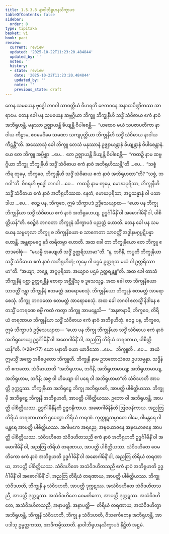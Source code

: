 ```yaml
---
title: 1.5.3.8 နာဝါဘိရုဟနသိက္ခာပဒ
tableOfContents: false
sidebar:
  order: 8
type: tipitaka
basket: vi
book: paci
review:
  current: review
  updated: '2025-10-22T11:23:20.484844'
  updated_by: ''
  notes: ''
  history:
  - state: review
    date: '2025-10-22T11:23:20.484844'
    updated_by: ''
    notes: ''
    previous_state: draft
---
```



<ReviewStatus review={frontmatter.review} showDetails={true} />

<HypothesisAnnotation frontmatter={frontmatter} />

<DynamicBreadcrumb />

<Division number="186" book="paci" e="ch" v="2" p="89">

<Paragraph number="609" book="paci">
တေန သမယေန ဗုဒ္ဓေါ ဘဂဝါ သာဝတ္ထိယံ ဝိဟရတိ ဇေတဝနေ အနာထပိဏ္ဍိကဿ အာရာမေ. တေန ခေါ ပန သမယေန ဆဗ္ဗဂ္ဂိယာ ဘိက္ခူ ဘိက္ခုနီဟိ သဒ္ဓိံ သံဝိဓာယ ဧကံ နာဝံ အဘိရုဟန္တိ. မနုဿာ ဥဇ္ဈာယန္တိ ခိယျန္တိ ဝိပါစေန္တိ—  “ယထေဝ မယံ သပဇာပတိကာ နာဝါယ ကီဠာမ, ဧဝမေဝိမေ သမဏာ သကျပုတ္တိယာ ဘိက္ခုနီဟိ သဒ္ဓိံ သံဝိဓာယ နာဝါယ ကီဠန္တီ”တိ.
</Paragraph>

<Paragraph number="610" book="paci">
အဿောသုံ ခေါ ဘိက္ခူ တေသံ မနုဿာနံ ဥဇ္ဈာယန္တာနံ ခိယျန္တာနံ ဝိပါစေန္တာနံ. ယေ တေ ဘိက္ခူ အပ္ပိစ္ဆာ …ပေ…  တေ ဥဇ္ဈာယန္တိ ခိယျန္တိ ဝိပါစေန္တိ—  “ကထဉှိ နာမ ဆဗ္ဗဂ္ဂိယာ ဘိက္ခူ ဘိက္ခုနီဟိ သဒ္ဓိံ သံဝိဓာယ ဧကံ နာဝံ အဘိရုဟိဿန္တီ”တိ …ပေ…  “သစ္စံ ကိရ တုမှေ, ဘိက္ခဝေ, ဘိက္ခုနီဟိ သဒ္ဓိံ သံဝိဓာယ ဧကံ နာဝံ အဘိရုဟထာ”တိ? “သစ္စံ, ဘဂဝါ”တိ. ဝိဂရဟိ ဗုဒ္ဓေါ ဘဂဝါ …ပေ…  ကထဉှိ နာမ တုမှေ, မောဃပုရိသာ, ဘိက္ခုနီဟိ သဒ္ဓိံ သံဝိဓာယ ဧကံ နာဝံ အဘိရုဟိဿထ. နေတံ, မောဃပုရိသာ, အပ္ပသန္နာနံ ဝါ ပသာဒါယ …ပေ…  ဧဝဉ္စ ပန, ဘိက္ခဝေ, ဣမံ သိက္ခာပဒံ ဥဒ္ဒိသေယျာထ—
</Paragraph>

<Paragraph number="611" book="paci">
<Emphasis>“ယော ပန ဘိက္ခု ဘိက္ခုနိယာ သဒ္ဓိံ သံဝိဓာယ ဧကံ နာဝံ အဘိရုဟေယျ, ဥဒ္ဓင်္ဂါမိနိံ ဝါ အဓောဂါမိနိံ</Emphasis> <Emphasis>ဝါ, ပါစိတ္တိယန်”</Emphasis>တိ.
</Paragraph>

<Paragraph number="612" book="paci">
ဧဝဉ္စိဒံ ဘဂဝတာ ဘိက္ခူနံ သိက္ခာပဒံ ပညတ္တံ ဟောတိ.
</Paragraph>

</Division>
<Division number="187" book="paci" e="ch" v="2" p="89">

<Paragraph number="613" book="paci">
တေန ခေါ ပန သမယေန သမ္ဗဟုလာ ဘိက္ခူ စ ဘိက္ခုနိယော စ သာကေတာ သာဝတ္ထိံ အဒ္ဓါနမဂ္ဂပ္ပဋိပန္နာ ဟောန္တိ. အန္တရာမဂ္ဂေ နဒီ တရိတဗ္ဗာ ဟောတိ. အထ ခေါ တာ ဘိက္ခုနိယော တေ ဘိက္ခူ ဧတဒဝေါစုံ—  “မယမ္ပိ အယျေဟိ သဒ္ဓိံ ဥတ္တရိဿာမာ”တိ. “န, ဘဂိနီ, ကပ္ပတိ ဘိက္ခုနိယာ သဒ္ဓိံ သံဝိဓာယ ဧကံ နာဝံ အဘိရုဟိတုံ; တုမှေ ဝါ ပဌမံ ဥတ္တရထ မယံ ဝါ ဥတ္တရိဿာမာ”တိ. “အယျာ, ဘန္တေ, အဂ္ဂပုရိသာ. အယျာဝ ပဌမံ ဥတ္တရန္တူ”တိ. အထ ခေါ တာသံ ဘိက္ခုနီနံ ပစ္ဆာ ဥတ္တရန္တီနံ စောရာ အစ္ဆိန္ဒိံသု စ ဒူသေသုဉ္စ. အထ ခေါ တာ ဘိက္ခုနိယော သာဝတ္ထိံ ဂန္တွာ ဘိက္ခုနီနံ ဧတမတ္ထံ အာရောစေသုံ. ဘိက္ခုနိယော ဘိက္ခူနံ ဧတမတ္ထံ အာရောစေသုံ. ဘိက္ခူ ဘဂဝတော ဧတမတ္ထံ အာရောစေသုံ.
</Paragraph>

<Paragraph number="614" book="paci">
အထ ခေါ ဘဂဝါ ဧတသ္မိံ နိဒါနေ ဧတသ္မိံ ပကရဏေ ဓမ္မိံ ကထံ ကတွာ ဘိက္ခူ အာမန္တေသိ—  “အနုဇာနာမိ, ဘိက္ခဝေ, တိရိယံ တရဏာယ ဘိက္ခုနိယာ သဒ္ဓိံ သံဝိဓာယ ဧကံ နာဝံ အဘိရုဟိတုံ. ဧဝဉ္စ ပန, ဘိက္ခဝေ, ဣမံ သိက္ခာပဒံ ဥဒ္ဒိသေယျာထ—
</Paragraph>

</Division>
<Division number="188" book="paci" e="ch" v="2" p="90">

<Paragraph number="615" book="paci">
<Emphasis>“ယော ပန ဘိက္ခု ဘိက္ခုနိယာ သဒ္ဓိံ သံဝိဓာယ ဧကံ နာဝံ အဘိရုဟေယျ ဥဒ္ဓင်္ဂါမိနိံ ဝါ အဓောဂါမိနိံ ဝါ, အညတြ တိရိယံ တရဏာယ, ပါစိတ္တိယန်”</Emphasis>တိ. (*28*:<Emphasis>77</Emphasis>)
</Paragraph>

</Division>
<Division number="189" book="paci" e="ch" v="2" p="90">

<Paragraph number="616" book="paci">
<Emphasis>ယော ပနာ</Emphasis>တိ ယော ယာဒိသော …ပေ…  <Emphasis>ဘိက္ခူ</Emphasis>တိ …ပေ…  အယံ ဣမသ္မိံ အတ္ထေ အဓိပ္ပေတော ဘိက္ခူတိ.
</Paragraph>

<Paragraph number="617" book="paci">
<Emphasis>ဘိက္ခုနီ</Emphasis> နာမ ဥဘတောသံဃေ ဥပသမ္ပန္နာ.
</Paragraph>

<Paragraph number="618" book="paci">
<Emphasis>သဒ္ဓိန်</Emphasis>တိ ဧကတော.
</Paragraph>

<Paragraph number="619" book="paci">
<Emphasis>သံဝိဓာယာ</Emphasis>တိ “အဘိရုဟာမ, ဘဂိနိ, အဘိရုဟာမာယျ; အဘိရုဟာမာယျ, အဘိရုဟာမ, ဘဂိနိ; အဇ္ဇ ဝါ ဟိယျော ဝါ ပရေ ဝါ အဘိရုဟာမာ”တိ သံဝိဒဟတိ အာပတ္တိ ဒုက္ကဋဿ.
</Paragraph>

<Paragraph number="620" book="paci">
ဘိက္ခုနိယာ အဘိရုဠှေ ဘိက္ခု အဘိရုဟတိ, အာပတ္တိ ပါစိတ္တိယဿ. ဘိက္ခုမှိ အဘိရုဠှေ ဘိက္ခုနီ အဘိရုဟတိ, အာပတ္တိ ပါစိတ္တိယဿ. ဥဘော ဝါ အဘိရုဟန္တိ, အာပတ္တိ ပါစိတ္တိယဿ.
</Paragraph>

<Paragraph number="621" book="paci">
<Emphasis>ဥဒ္ဓင်္ဂါမိနိန်</Emphasis>တိ ဥဇ္ဇဝနိကာယ.
</Paragraph>

<Paragraph number="622" book="paci">
<Emphasis>အဓောဂါမိနိန်</Emphasis>တိ ဩဇဝနိကာယ.
</Paragraph>

<Paragraph number="623" book="paci">
<Emphasis>အညတြ တိရိယံ တရဏာယာ</Emphasis>တိ ဌပေတွာ တိရိယံ တရဏံ.
</Paragraph>

<Paragraph number="624" book="paci">
ကုက္ကုဋသမ္ပာတေ ဂါမေ, ဂါမန္တရေ ဂါမန္တရေ အာပတ္တိ ပါစိတ္တိယဿ. အဂါမကေ အရညေ, အဍ္ဎယောဇနေ အဍ္ဎယောဇနေ အာပတ္တိ ပါစိတ္တိယဿ.
</Paragraph>

</Division>
<Division number="190" book="paci" e="ch" v="2" p="90">

<Paragraph number="625" book="paci">
သံဝိဒဟိတေ သံဝိဒဟိတသညီ ဧကံ နာဝံ အဘိရုဟတိ ဥဒ္ဓင်္ဂါမိနိံ ဝါ အဓောဂါမိနိံ ဝါ, အညတြ တိရိယံ တရဏာယ, အာပတ္တိ ပါစိတ္တိယဿ. သံဝိဒဟိတေ ဝေမတိကော ဧကံ နာဝံ အဘိရုဟတိ ဥဒ္ဓင်္ဂါမိနိံ ဝါ အဓောဂါမိနိံ ဝါ, အညတြ တိရိယံ တရဏာယ, အာပတ္တိ ပါစိတ္တိယဿ. သံဝိဒဟိတေ အသံဝိဒဟိတသညီ ဧကံ နာဝံ အဘိရုဟတိ ဥဒ္ဓင်္ဂါမိနိံ ဝါ အဓောဂါမိနိံ ဝါ, အညတြ တိရိယံ တရဏာယ, အာပတ္တိ ပါစိတ္တိယဿ.
</Paragraph>

<Paragraph number="626" book="paci">
ဘိက္ခု သံဝိဒဟတိ, ဘိက္ခုနီ န သံဝိဒဟတိ, အာပတ္တိ ဒုက္ကဋဿ. အသံဝိဒဟိတေ သံဝိဒဟိတသညီ, အာပတ္တိ ဒုက္ကဋဿ. အသံဝိဒဟိတေ ဝေမတိကော, အာပတ္တိ ဒုက္ကဋဿ. အသံဝိဒဟိတေ, အသံဝိဒဟိတသညီ, အနာပတ္တိ.
</Paragraph>

</Division>
<Division number="191" book="paci" e="ch" v="2" p="91">

<Paragraph number="627" book="paci">
အနာပတ္တိ—  တိရိယံ တရဏာယ, အသံဝိဒဟိတွာ အဘိရုဟန္တိ, ဘိက္ခုနီ သံဝိဒဟတိ, ဘိက္ခု န သံဝိဒဟတိ, ဝိသင်္ကေတေန အဘိရုဟန္တိ, အာပဒါသု ဥမ္မတ္တကဿ, အာဒိကမ္မိဿာတိ.

</Paragraph>
</Division>

<Paragraph number="628" type="center" book="paci">
နာဝါဘိရုဟနသိက္ခာပဒံ နိဋ္ဌိတံ အဋ္ဌမံ.
</Paragraph>